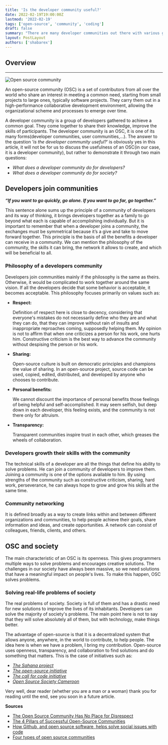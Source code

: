 ```yaml
---
title: 'Is the developer community useful?'
date: 2022-02-19T19:00:00Z
lastmod: '2022-02-19'
tags: ['open-source', 'community', 'coding']
draft: false
summary: "There are many developer communities out there with various goals. Today we are discussing if a developer's community really worth it"
layout: PostLayout
authors: ['shabarex']
---
```


## Overview

<TOCInline toc={props.toc} exclude="Overview" toHeading={3} />

---

![Open source community](/static/images/posts/is-developer-community-useful/banner.png)

An open-source community (OSC) is a set of contributors from all over the world who share an interest in meeting a common need, starting from small projects to large ones, typically software projects. They carry them out in a high-performance collaborative development environment, allowing the organizational scheme and processes to emerge over time.

A developer community is a group of developers gathered to achieve a common goal. They come together to share their knowledge, improve the skills of participants. The developer community is an OSC, it is one of its many forms(developer communities, user communities,…). The answer to the question ‘_is the developer community useful?_’ is obviously yes in this article, it will not be for us to discuss the usefulness of an OSC(in our case, it is a developer community), but rather to demonstrate it through two main questions:

- _What does a developer community do for developers?_
- _What does a developer community do for society?_

## Developers join communities

**_“If you want to go quickly, go alone. If you want to go far, go together.”_**

This sentence alone sums up the principle of a community of developers and its way of thinking, it brings developers together as a family to go beyond what each is capable of accomplishing individually. But it is important to remember that when a developer joins a community, the exchanges must be symmetrical because it’s a give and take to move forward together. This principle is the basis of all the benefits a developer can receive in a community. We can mention the philosophy of the community, the skills it can bring, the network it allows to create, and which will be beneficial to all.

### Philosophy of a developers community

Developers join communities mainly if the philosophy is the same as theirs. Otherwise, it would be complicated to work together around the same vision. If all the developers decide that some behavior is acceptable, it becomes acceptable. This philosophy focuses primarily on values ​​such as:

- **Respect:**

  Definition of respect here is close to decency, considering that everyone's mistakes do not necessarily define who they are and what they can do, that they can improve without rain of insults and inappropriate reproaches coming, supposedly helping them.
  My opinion is not to affirm that when one criticizes a person for his work, one hurts him. Constructive criticism is the best way to advance the community without despising the person or his work.

- **Sharing:**

  Open-source culture is built on democratic principles and champions the value of sharing. In an open-source project, source code can be used, copied, edited, distributed, and developed by anyone who chooses to contribute.

- **Personal benefits:**

  We cannot discount the importance of personal benefits those feelings of being helpful and self-accomplished. It may seem selfish, but deep down in each developer, this feeling exists, and the community is not there only for altruism.

- **Transparency:**

  Transparent communities inspire trust in each other, which greases the wheels of collaboration.

### Developers growth their skills with the community

The technical skills of a developer are all the things that define his ability to solve problems. He can join a community of developers to improve them. Joining a community is one of the options available to him. By using strengths of the community such as constructive criticism, sharing, hard work, perseverance, he can always hope to grow and grow his skills at the same time.

### Community networking

It is defined broadly as a way to create links within and between different organizations and communities, to help people achieve their goals, share information and ideas, and create opportunities. A network can consist of colleagues, friends, clients, and others.

## OSC and society

The main characteristic of an OSC is its openness. This gives programmers multiple ways to solve problems and encourages creative solutions. The challenges in our society have always been massive, so we need solutions that have a meaningful impact on people's lives. To make this happen, OSC solves problems.

### Solving real-life problems of society

The real problems of society. Society is full of them and has a drastic need for new solutions to improve the lives of its inhabitants. Developers can solve the majority of society's problems. The main point here is not to say that they will solve absolutely all of them, but with technology, make things better.

The advantage of open-source is that it is a decentralized system that allows anyone, anywhere, in the world to contribute, to help people. The idea here is when we have a problem, I bring my contribution. Open-source uses openness, transparency, and collaboration to find solutions and do something that matters. This is the case of initiatives such as:

- _[The Sahana project](https://sahanafoundation.org/about/)_
- _[The open-source initiative](https://opensource.org/about)_
- _[The call for code initiative](https://developer.ibm.com/callforcode/)_
- _[Open Source Society Cameroon](https://osscameroon.com/)_

Very well, dear reader (whether you are a man or a woman) thank you for reading until the end, see you soon in a future article.

**Sources**

- [The Open Source Community Has No Place for Disrespect](https://medium.com/@d4nyll/the-open-source-community-have-no-place-for-disrespect-70c85d473332)
- [The 4 Pillars of Successful Open-Source Communities](https://maximilianmichels.com/2020/the-4-pillars-of-successful-open-source-communities/)
- [How Github, and open source software, helps solve social issues with code](https://www.smh.com.au/technology/how-github-and-open-source-software-helps-solve-social-issues-with-code-20181029-p50clq.html)
- [Four types of open source communities](https://opensource.com/business/13/6/four-types-organizational-structures-within-open-source-communities)
